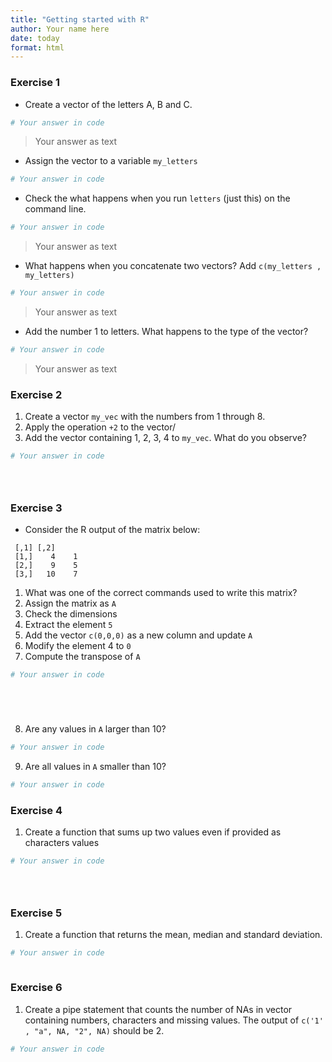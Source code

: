 ```yaml
---
title: "Getting started with R"
author: Your name here
date: today
format: html
---
```


### Exercise 1 {#sec-1}

* Create a vector of the letters A, B and C.

```r
# Your answer in code

```
> Your answer as text



* Assign the vector to a variable `my_letters`
```r
# Your answer in code

```


* Check the what happens when you run `letters` (just this) on the command line.
```r
# Your answer in code

```

> Your answer as text



* What happens when you concatenate two vectors? Add `c(my_letters , my_letters)`
```r
# Your answer in code


```

> Your answer as text



* Add the number 1 to letters. What happens to the type of the vector?
```r
# Your answer in code


```

> Your answer as text



### Exercise 2


1. Create a vector `my_vec` with the numbers from 1 through 8.
2. Apply the operation `+2` to the vector/
3. Add the vector containing 1, 2, 3, 4 to `my_vec`. What do you observe?

```r
# Your answer in code





```



### Exercise 3

* Consider the R output of the matrix below:

```
 [,1] [,2]
 [1,]    4    1
 [2,]    9    5
 [3,]   10    7
```

1. What was one of the correct commands used to write this matrix?
2. Assign the matrix as `A`
3. Check the dimensions
4. Extract the element `5`
5. Add the vector `c(0,0,0)` as a new column and update `A`
6. Modify the element 4 to `0`
7. Compute the transpose of `A`

```r
# Your answer in code






```


8. Are any values in `A` larger than 10? 
```r
# Your answer in code

```

9. Are all values in `A` smaller than 10?
```r
# Your answer in code

```

### Exercise 4

1. Create a function that sums up two values even if provided as characters values

```r
# Your answer in code





```


### Exercise 5

1. Create a function that returns the mean, median and standard deviation.

```r
# Your answer in code



```


### Exercise 6
1. Create a pipe statement that counts the number of NAs in vector containing numbers, characters and missing values.
The output of `c('1' , "a", NA, "2", NA)` should be 2.

```r
# Your answer in code



```


